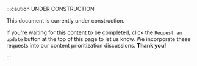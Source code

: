 :::caution UNDER CONSTRUCTION

This document is currently under construction.

If you're waiting for this content to be completed, click the `Request an update` button at the top of this page to let us know. We incorporate these requests
into our content prioritization discussions. **Thank you!**

:::

